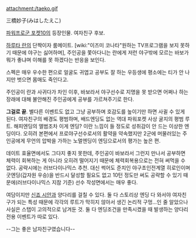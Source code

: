 {{{#!html
 <object type='application/x-shockwave-flash' id='SPSPSJGV0oY$' width='482px' height='390px' align='middle' classid='clsid:d27cdb6e-ae6d-11cf-96b8-444553540000' codebase='http://fpdownload.macromedia.com/pub/shockwave/cabs/flash/swflash.cab#version=9,0,0,0'><param name='movie' value='http://flvs.daum.net/flvPlayer.swf?vid=SPSPSJGV0oY$' /><param name='allowScriptAccess' value='always' /><param name='allowFullScreen' value='true' /><param name='bgcolor' value='#000000' /><param name='wmode' value='opaque' /><embed src='http://flvs.daum.net/flvPlayer.swf?vid=SPSPSJGV0oY$' width='482px' height='390px' allowScriptAccess='always' type='application/x-shockwave-flash' allowFullScreen='true' bgcolor='#000000' ></embed></object>
}}}


attachment:/taeko.gif

三橋妙子(みはしたえこ)

[[파워프로군 포켓10]]의 등장인물. 여자친구 후보.

[[하루타 란]]의 단짝이자 룸메이트. [wiki:"이즈미 코나타"원하는 TV프로그램을 보지 못하기 때문에 야구는 싫어하며], 주인공을 쫓아다니는 란에게 저런 야구밖에 모르는 바보가 뭐가 좋냐며 이해를 못 하겠다는 반응을 보인다.

스펙은 매우 우수한 편으로 얼굴도 귀엽고 공부도 잘 하는 우등생에 평소에는 티가 안 나지만 벗으면 몸매도 죽인다고. 

주인공이 란과 사귀다가 차인 이후, 바보라서 야구선수로 지명을 못 받으면 어쩌나 하는 장래에 대해 불안해진 주인공에게 공부를 가르쳐주기로 한다. 

'''그걸로 끝'''. 별다른 이벤트도 없고 그냥 공부하며 호감도를 높이기만 하면 사귈 수 있게 된다. 여자친구의 배경도 평범하며, 배드엔딩도 없는 역대 파워포켓 사상 굴지의 평범 루트. 해피엔딩의 앨범조차 이게 엔딩? 이란 느낌이 들 정도로 성취감이 안 드는 이상한 엔딩이다. 오히려 본편에서 프로야구선수로서의 활약을 약속했지만 2군에 머물러있는 주인공에게 무언의 압박을 가하는 노멀엔딩이 엔딩으로서의 평가는 높은 편. 

데이트 효율면에서도 그다지 좋지 못한데, 주인공이 바보라서 그런지 만나서 공부하면 체력이 회복하는 게 아니라 오히려 떨어지기 때문에 체력회복용으로는 전혀 써먹을 수 없다. 공략시에는 러브다이나믹스 추천. 대신 썩어도 준치인 야구초인전계열 히로인이며 굿엔딩(갑자원 우승)을 반드시 달성할 필요도 없고 10턴 정도만 써도 공략할 수 있기 때문에(러브다이나믹스 지참 기준) 선수 작성면에서는 매우 좋다. 

여담이지만 [[신죠 시안]]과 양다리를 걸칠 수 있다. 둘 다 스토리상 엔딩 다 와서야 여자친구가 되는 특성 때문에 각각의 루트가 막히지 않아서 생긴 논리적 구멍...인 줄 알았으나 사실은 스탭이 고의적으로 남겨둔 것. 둘 다 엔딩조건을 만족시켰을 때 발생하는 양다리 전용 이벤트가 따로 있다.

{{{#!html
 <object type='application/x-shockwave-flash' id='HGD0094gn5U$' width='482px' height='390px' align='middle' classid='clsid:d27cdb6e-ae6d-11cf-96b8-444553540000' codebase='http://fpdownload.macromedia.com/pub/shockwave/cabs/flash/swflash.cab#version=9,0,0,0'><param name='movie' value='http://flvs.daum.net/flvPlayer.swf?vid=HGD0094gn5U$' /><param name='allowScriptAccess' value='always' /><param name='allowFullScreen' value='true' /><param name='bgcolor' value='#000000' /><param name='wmode' value='opaque' /><embed src='http://flvs.daum.net/flvPlayer.swf?vid=HGD0094gn5U$' width='482px' height='390px' allowScriptAccess='always' type='application/x-shockwave-flash' allowFullScreen='true' bgcolor='#000000' ></embed></object>
}}}

--그는 좋은 남자친구였습니다--
